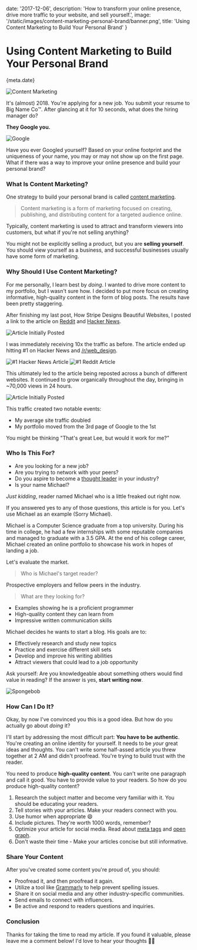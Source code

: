 
date: '2017-12-06',
description: 'How to transform your online presence, drive more traffic to your website, and sell yourself.',
image: '/static/images/content-marketing-personal-brand/banner.png',
title: 'Using Content Marketing to Build Your Personal Brand'
}


# Using Content Marketing to Build Your Personal Brand

<Date>{meta.date}</Date>

![Content Marketing](/static/images/content-marketing-personal-brand/banner.png)

It's (almost) 2018. You're applying for a new job. You submit your resume to Big Name Co™️. After glancing at it for 10 seconds, what does the hiring manager do?

**They Google you.**

![Google](/static/images/content-marketing-personal-brand/google.gif)

Have you ever Googled yourself? Based on your online footprint and the uniqueness of your name, you may or may not show up on the first page. What if there was a way to improve your online presence and build your personal brand?

### What Is Content Marketing?

One strategy to build your personal brand is called [content marketing](https://en.wikipedia.org/wiki/Content_marketing).

> Content marketing is a form of marketing focused on creating, publishing, and distributing content for a targeted audience online.

Typically, content marketing is used to attract and transform viewers into customers, but what if you're not selling anything?

You might not be explicitly selling a product, but you are **selling yourself**. You should view yourself as a business, and successful businesses usually have some form of marketing.

### Why Should I Use Content Marketing?

For me personally, I learn best by _doing_. I wanted to drive more content to my portfolio, but I wasn't sure how. I decided to put more focus on creating informative, high-quality content in the form of blog posts. The results have been pretty staggering.

After finishing my last post, <Link slug="blog/how-stripe-designs-beautiful-websites" title="How Stripe Designs Beautiful Websites" >How Stripe Designs Beautiful Websites</Link>, I posted a link to the article on [Reddit](https://www.reddit.com/) and [Hacker News](https://news.ycombinator.com/).

![Article Initially Posted](/static/images/content-marketing-personal-brand/originally-posted.png)

I was immediately receiving 10x the traffic as before. The article ended up hitting #1 on Hacker News and [/r/web_design](https://www.reddit.com/r/web_design/).

![#1 Hacker News Article](/static/images/content-marketing-personal-brand/hacker-news.png)
![#1 Reddit Article](/static/images/content-marketing-personal-brand/reddit.png)

This ultimately led to the article being reposted across a bunch of different websites. It continued to grow organically throughout the day, bringing in ~70,000 views in 24 hours.

![Article Initially Posted](/static/images/content-marketing-personal-brand/final-views.png)

This traffic created two notable events:

-   My average site traffic doubled
-   My portfolio moved from the 3rd page of Google to the 1st

You might be thinking "That's great Lee, but would it work for me?"

### Who Is This For?

-   Are you looking for a new job?
-   Are you trying to network with your peers?
-   Do you aspire to become a [thought leader](http://randsinrepose.com/dont-skip-this/) in your industry?
-   Is your name Michael?

_Just kidding_, reader named Michael who is a little freaked out right now.

If you answered yes to any of those questions, this article is for you. Let's use Michael as an example (Sorry Michael).

Michael is a Computer Science graduate from a top university. During his time in college, he had a few internships with some reputable companies and managed to graduate with a 3.5 GPA. At the end of his college career, Michael <Link slug="blog/beginners-guide-to-the-programming-portfolio" title="Beginner’s Guide to the Programming Portfolio" >created an online portfolio</Link> to showcase his work in hopes of landing a job.

Let's evaluate the market.

> Who is Michael's target reader?

Prospective employers and fellow peers in the industry.

> What are they looking for?

-   Examples showing he is a proficient programmer
-   High-quality content they can learn from
-   Impressive written communication skills

Michael decides he wants to start a blog. His goals are to:

-   Effectively research and study new topics
-   Practice and exercise different skill sets
-   Develop and improve his writing abilities
-   Attract viewers that could lead to a job opportunity

Ask yourself: Are you knowledgeable about something others would find value in reading? If the answer is yes, **start writing now**.

![Spongebob](/static/images/content-marketing-personal-brand/spongebob.gif)

### How Can I Do It?

Okay, by now I've convinced you this is a good idea. But how do you actually go about _doing_ it?

I'll start by addressing the most difficult part: **You have to be authentic**. You're creating an online identity for yourself. It needs to be _your_ great ideas and thoughts. You can't write some half-assed article you threw together at 2 AM and didn't proofread. You're trying to build trust with the reader.

You need to produce **high-quality content**. You can't write one paragraph and call it good. You have to provide value to your readers. So how do you produce high-quality content?

1.  Research the subject matter and become very familiar with it. You should be educating your readers.
2.  Tell stories with your articles. Make your readers connect with you.
3.  Use humor when appropriate 😄
4.  Include pictures. They're worth 1000 words, remember?
5.  Optimize your article for social media. Read about [meta tags](http://www.wordstream.com/meta-tags) and [open graph](http://ogp.me/).
6.  Don't waste their time - Make your articles concise but still informative.

### Share Your Content

After you've created some content you're proud of, you should:

-   Proofread it, and then proofread it again.
-   Utilize a tool like [Grammarly](https://www.grammarly.com/) to help prevent spelling issues.
-   Share it on social media and any other industry-specific communities.
-   Send emails to connect with influencers.
-   Be active and respond to readers questions and inquiries.

### Conclusion

Thanks for taking the time to read my article. If you found it valuable, please leave me a comment below! I'd love to hear your thoughts 👍🏼
